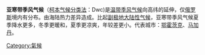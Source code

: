 {{多個問題|
{{Orphan|time=2017-11-25T13:37:49+00:00}}
{{Unreferenced|time=2014-02-10T03:21:22+00:00}}
{{expand|time=2014-02-10T03:41:55+00:00}}
}}
'''亚寒带季风气候'''（[[柯本气候分类法|柯本气候分类法]]：Dwc)是[[温带季风气候|温带季风气候]]向高纬的延伸，仅[[俄罗斯|俄罗斯]]境内有分布。由海陆热力差异造成。比起[[副极地大陆性气候|副极地大陆性气候]]，亚寒带季风气候夏季降水更多，冬季更暖和，夏季更凉爽，年较差更小。代表城市：[[鄂霍茨克|鄂霍茨克]]、[[马加丹|马加丹]]。

[[Category:氣候|Category:氣候]]
{{climate-stub}}